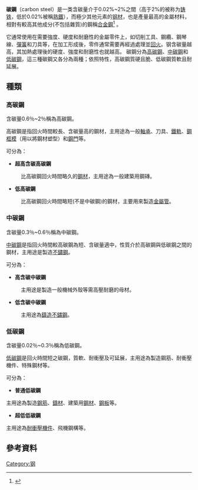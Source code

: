 '''碳鋼'''（carbon steel）是一类含碳量介于0.02%~2%之間（高于2%的被称为[[铸铁|铸铁]]，低於0.02%被稱[[熟鐵|熟鐵]]），而極少其他元素的[[钢|钢材]]，也是產量最高的金屬材料，相對有較高其他成分(不包括雜質)的鋼稱[[合金鋼|合金鋼]]<ref name=kts>{{Cite web |url=http://www.keytometals.com/Articles/Art62.htm |title="Classification of Carbon and Low-Alloy Steels" |accessdate=2016-08-09 |archive-date=2016-04-08 |archive-url=https://web.archive.org/web/20160408081000/http://www.keytometals.com/Articles/Art62.htm |dead-url=yes }}</ref> 。

它通常使用在需要強度、硬度和耐磨性的金屬零件上，如切削工具、鋼纜、鋼琴線、[[彈簧|彈簧]]和刀具等，在加工形成後，零件通常需要再經過處理並[[回火|回火]]。钢含碳量越高，其加熱處理後的硬度、強度和耐磨性也就越高。
碳鋼分為[[高碳鋼|高碳鋼]]、[[中碳鋼|中碳鋼]]和[[低碳鋼|低碳鋼]]，這三種碳鋼又各分為兩種；依照特性，高碳鋼質硬且脆、低碳鋼質軟且耐延展。

==種類==
===高碳鋼===
含碳量0.6％~2％稱為高碳鋼。<!--重新導向頁面：{{main|高碳鋼}}-->

高碳鋼是指回火時間較長、含碳量高的鋼材，主用途為一般[[軸承|軸承]]、刀具、[[鐵軌|鐵軌]]、[[鋼框模|鋼框模]]（用以將鋼材塑型）和[[鋼門|鋼門]]等。

可分為：
*'''超高含碳高碳鋼'''
: 比高碳鋼回火時間略久的[[鋼材|鋼材]]，主用途為一般建築用鋼磚。

*'''低高碳鋼'''
: 比高碳鋼回火時間略短(不是中碳鋼)的鋼材，主要用來製造[[金屬管|金屬管]]。

===中碳鋼===
含碳量0.3％~0.6％稱為中碳鋼。<!--{{main|中碳鋼}}-->

[[中碳鋼|中碳鋼]]是指回火時間較高碳鋼為短、含碳量適中，性質介於高碳鋼與低碳鋼之間的鋼材，主用途是製造[[不鏽鋼|不鏽鋼]]。

可分為：
*'''高含碳中碳鋼'''
: 主用途是製造一般機械外殼等需高壓耐磨的母材。

*'''低含碳中碳鋼'''
: 主用途為[[鑄造|鑄造]][[不鏽鋼|不鏽鋼]]。

===低碳鋼===
含碳量0.02％~0.3％稱為低碳鋼。<!--{{main|低碳鋼}}-->

[[低碳鋼|低碳鋼]]是回火時間短之碳鋼，質軟、耐衝壓及可延展，主用途為製造鋼筋、耐衝壓機件、特殊鋼材等。

可分為：

*'''普通低碳鋼'''
主用途為製造[[鋼筋|鋼筋]]、[[鑄材|鑄材]]、建築用[[鋼材|鋼材]]、[[鋼板|鋼板]]等。

*'''超低低碳鋼'''
主用途為[[耐衝壓機件|耐衝壓機件]]、飛機鋼構等。

==參考資料==
{{reflist}}

{{Authority control}}
{{Tech-stub}}

[[Category:钢|Category:钢]]